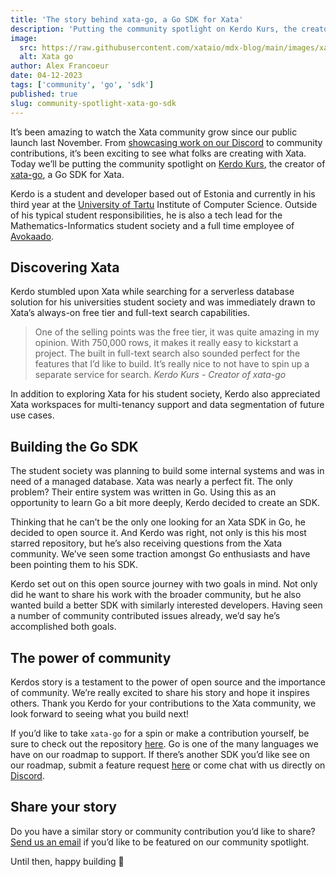 ```yaml
---
title: 'The story behind xata-go, a Go SDK for Xata'
description: 'Putting the community spotlight on Kerdo Kurs, the creator of xata-go, a Go SDK for Xata.'
image:
  src: https://raw.githubusercontent.com/xataio/mdx-blog/main/images/xata-go-logos.png
  alt: Xata go
author: Alex Francoeur
date: 04-12-2023
tags: ['community', 'go', 'sdk']
published: true
slug: community-spotlight-xata-go-sdk
---
```


It’s been amazing to watch the Xata community grow since our public launch last November. From [showcasing work on our Discord](https://discord.com/channels/996791218879086662/1001924127705272361) to community contributions, it’s been exciting to see what folks are creating with Xata. Today we’ll be putting the community spotlight on [Kerdo Kurs](https://www.linkedin.com/in/kerdokurs/), the creator of [xata-go](https://github.com/kerdokurs/xata-go), a Go SDK for Xata.

Kerdo is a student and developer based out of Estonia and currently in his third year at the [University of Tartu](https://ut.ee/en) Institute of Computer Science. Outside of his typical student responsibilities, he is also a tech lead for the Mathematics-Informatics student society and a full time employee of [Avokaado](https://avokaado.io/).

## Discovering Xata

Kerdo stumbled upon Xata while searching for a serverless database solution for his universities student society and was immediately drawn to Xata’s always-on free tier and full-text search capabilities.

> One of the selling points was the free tier, it was quite amazing in my opinion. With 750,000 rows, it makes it really easy to kickstart a project. The built in full-text search also sounded perfect for the features that I’d like to build. It’s really nice to not have to spin up a separate service for search.
> _Kerdo Kurs - Creator of xata-go_

In addition to exploring Xata for his student society, Kerdo also appreciated Xata workspaces for multi-tenancy support and data segmentation of future use cases.

## Building the Go SDK

<ArticleImage
  src="https://raw.githubusercontent.com/xataio/mdx-blog/main/images/xata-go.png"
  width="3158"
  height="1784"
  alt="xata-go on GitHub"
  caption="Xata go github repo"
  position="center"
/>

The student society was planning to build some internal systems and was in need of a managed database. Xata was nearly a perfect fit. The only problem? Their entire system was written in Go. Using this as an opportunity to learn Go a bit more deeply, Kerdo decided to create an SDK.

Thinking that he can’t be the only one looking for an Xata SDK in Go, he decided to open source it. And Kerdo was right, not only is this his most starred repository, but he’s also receiving questions from the Xata community. We’ve seen some traction amongst Go enthusiasts and have been pointing them to his SDK.

Kerdo set out on this open source journey with two goals in mind. Not only did he want to share his work with the broader community, but he also wanted build a better SDK with similarly interested developers. Having seen a number of community contributed issues already, we’d say he’s accomplished both goals.

## The power of community

Kerdos story is a testament to the power of open source and the importance of community. We’re really excited to share his story and hope it inspires others. Thank you Kerdo for your contributions to the Xata community, we look forward to seeing what you build next!

If you’d like to take `xata-go` for a spin or make a contribution yourself, be sure to check out the repository [here](https://github.com/kerdokurs/xata-go). Go is one of the many languages we have on our roadmap to support. If there’s another SDK you’d like see on our roadmap, submit a feature request [here](https://xata.canny.io/feature-requests) or come chat with us directly on [Discord](https://xata.io/discord).

## Share your story

Do you have a similar story or community contribution you’d like to share? [Send us an email](mailto:communityspotlight@xata.io) if you’d like to be featured on our community spotlight.

Until then, happy building 🦋
